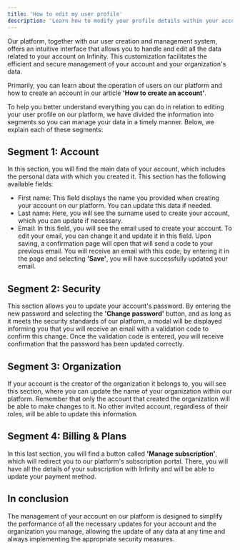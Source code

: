 ```yaml
---
title: 'How to edit my user profile'
description: 'Learn how to modify your profile details within your account.'
---
```


Our platform, together with our user creation and management system, offers an intuitive interface that allows you to handle and edit all the data related to your account on Infinity. This customization facilitates the efficient and secure management of your account and your organization's data.

Primarily, you can learn about the operation of users on our platform and how to create an account in our article **'How to create an account'**.

To help you better understand everything you can do in relation to editing your user profile on our platform, we have divided the information into segments so you can manage your data in a timely manner. Below, we explain each of these segments:

## Segment 1: Account

In this section, you will find the main data of your account, which includes the personal data with which you created it. This section has the following available fields:

- First name: This field displays the name you provided when creating your account on our platform. You can update this data if needed.
- Last name: Here, you will see the surname used to create your account, which you can update if necessary.
- Email: In this field, you will see the email used to create your account. To edit your email, you can change it and update it in this field. Upon saving, a confirmation page will open that will send a code to your previous email. You will receive an email with this code; by entering it in the page and selecting **'Save'**, you will have successfully updated your email.

## Segment 2: Security

This section allows you to update your account's password. By entering the new password and selecting the **'Change password'** button, and as long as it meets the security standards of our platform, a modal will be displayed informing you that you will receive an email with a validation code to confirm this change. Once the validation code is entered, you will receive confirmation that the password has been updated correctly.

## Segment 3: Organization

If your account is the creator of the organization it belongs to, you will see this section, where you can update the name of your organization within our platform. Remember that only the account that created the organization will be able to make changes to it. No other invited account, regardless of their roles, will be able to update this information.

## Segment 4: Billing & Plans

In this last section, you will find a button called **'Manage subscription'**, which will redirect you to our platform's subscription portal. There, you will have all the details of your subscription with Infinity and will be able to update your payment method.

## In conclusion

The management of your account on our platform is designed to simplify the performance of all the necessary updates for your account and the organization you manage, allowing the update of any data at any time and always implementing the appropriate security measures.